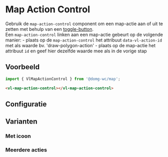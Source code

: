 
# Map Action Control

<VluxMetaData id="map-controls-action-control" />

Gebruik de `map-action-control` component om een map-actie aan of uit te zetten met behulp van een
[toggle-button](/docs/components-toggle-button--toggle-button-default).<br/>
Een `map-action-control` linken aan een map-actie gebeurt op de volgende manier:
    - plaats op de `map-action-control` het attribuut `data-vl-action-id` met als waarde bv. 'draw-polygon-action'
    - plaats op de map-actie het attribuut `id` en geef hier dezelfde waarde mee als in de vorige stap


## Voorbeeld

```js
import { VlMapActionControl } from '@domg-wc/map';
```

```html
<vl-map-action-control></vl-map-action-control>
```

<Canvas of={VlMapActionControlStories.MapActionControlDefault} />


## Configuratie

<ArgTypes of={VlMapActionControlStories.MapActionControlDefault} />


## Varianten

### Met icoon

<Canvas of={VlMapActionControlStories.MapActionControlIcon} />

### Meerdere acties

<Canvas of={VlMapActionControlStories.MapActionControlMultiple} />
